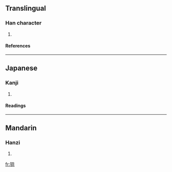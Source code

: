 ==Translingual==
===Han character===
{{Han char|rn=94|rad=犬|as=08|sn=11|four=|canj=大竹卜口火 (KHYRF)}}
# {{defn|Han|sort=犬08}}
====References====
{{Han ref|kx=0712.080|dkj=20455|hdz=21354.090|uh=7304|ud=29444}}

----
==Japanese==
===Kanji===
{{ja-kanji|grade=|rs=犬08}}
# {{defn|Japanese}} 
====Readings====
{{ja-readings|on=[[けい]] (kei), [[きょう]] (kyō)|kun=}}

----
==Mandarin==
===Hanzi===
{{cmn-hanzi|pin=[[jīng]] ([[jing1]])|wg=ching<sup>1</sup>}}
# {{defn|Mandarin}}

[[fr:猄]]